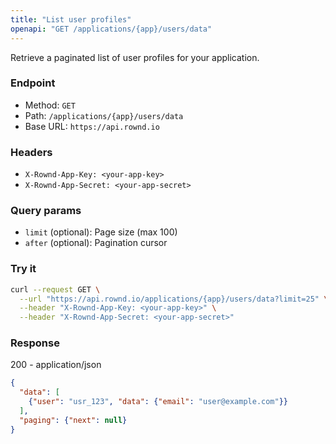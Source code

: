 ```yaml
---
title: "List user profiles"
openapi: "GET /applications/{app}/users/data"
---
```


Retrieve a paginated list of user profiles for your application.

### Endpoint

- Method: `GET`
- Path: `/applications/{app}/users/data`
- Base URL: `https://api.rownd.io`

### Headers

- `X-Rownd-App-Key: <your-app-key>`
- `X-Rownd-App-Secret: <your-app-secret>`

### Query params

- `limit` (optional): Page size (max 100)
- `after` (optional): Pagination cursor

### Try it

```bash
curl --request GET \
  --url "https://api.rownd.io/applications/{app}/users/data?limit=25" \
  --header "X-Rownd-App-Key: <your-app-key>" \
  --header "X-Rownd-App-Secret: <your-app-secret>"
```

### Response

200 - application/json

```json
{
  "data": [
    {"user": "usr_123", "data": {"email": "user@example.com"}}
  ],
  "paging": {"next": null}
}
```
